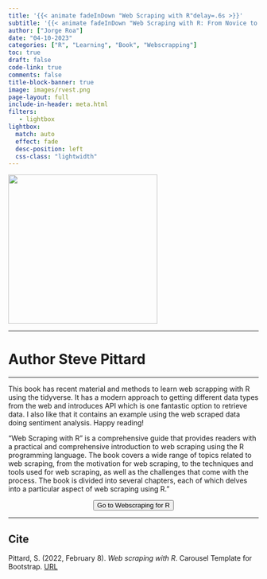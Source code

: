 ```yaml
---
title: '{{< animate fadeInDown "Web Scraping with R"delay=.6s >}}'
subtitle: '{{< animate fadeInDown "Web Scraping with R: From Novice to Expert - Your Complete Guide to Web Data Extraction and Analysis using R Programming"delay=.6s >}}'
author: ["Jorge Roa"]
date: "04-10-2023"
categories: ["R", "Learning", "Book", "Webscrapping"]
toc: true
draft: false
code-link: true
comments: false
title-block-banner: true
image: images/rvest.png
page-layout: full
include-in-header: meta.html
filters:
   - lightbox
lightbox: 
  match: auto
  effect: fade
  desc-position: left
  css-class: "lightwidth"
---
```



<div class="books">

![](images/rvest.png){fig-align="center" width="300"}

</div>

<hr class="sep-2" />

<h1 class="book_aut"> Author
  <span style="font-size: 1em;">Steve Pittard</span>
</h1>

<hr class="sep-2" />


This book has recent material and methods to learn web scrapping with R using the tidyverse. It has a modern approach to getting different data types from the web and introduces API which is one fantastic option to retrieve data. I also like that it contains an example using the web scraped data doing sentiment analysis. Happy reading!

"Web Scraping with R" is a comprehensive guide that provides readers with a practical and comprehensive introduction to web scraping using the R programming language. The book covers a wide range of topics related to web scraping, from the motivation for web scraping, to the techniques and tools used for web scraping, as well as the challenges that come with the process. The book is divided into several chapters, each of which delves into a particular aspect of web scraping using R."




<center>
<form action="https://steviep42.github.io/webscraping/book/">
<button class="btn-hover color-9" target="_blank">
Go to Webscraping for R 
</button>
</form>
</center>

<hr class="sep-2" />

::: {.callout-tip}
## Cite
Pittard, S. (2022, February 8). *Web scraping with R*. Carousel Template for Bootstrap. [URL](https://steviep42.github.io/webscraping/book/?)
:::

